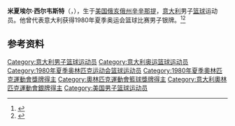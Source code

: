 {{NoteTA|G1=Sports}}
'''米夏埃尔·西尔韦斯特'''（{{lang-it|Michael Sylvester}}，{{bd|1951年|12月10日||}}），生于[[美国|美国]][[俄亥俄州|俄亥俄州]][[辛辛那提|辛辛那提]]，[[意大利|意大利]]男子[[篮球|篮球]]运动员。他曾代表意大利获得1980年夏季奥运会篮球比赛男子银牌。<ref>{{Cite web|title=Michael SYLVESTER|url=https://www.olympic.org/michael-sylvester|accessdate=2021-04-13|work=International Olympic Committee|archive-date=2021-04-14|archive-url=https://web.archive.org/web/20210414141100/https://www.olympic.org/michael-sylvester|dead-url=no}}</ref><ref>{{cite web|url=https://www.olympedia.org/athletes/7199|title=Michael Sylvester|work=Olympedia|accessdate=2021-04-14|archive-date=2021-02-07|archive-url=https://web.archive.org/web/20210207145149/https://www.olympedia.org/athletes/7199|dead-url=no}}</ref>

== 参考资料 ==
{{reflist}}

{{1980年夏季奥运会意大利男子篮球阵容}}

{{Authority control}}
{{DEFAULTSORT:Sylvester, Michael}}
[[Category:意大利男子篮球运动员|Category:意大利男子篮球运动员]]
[[Category:意大利奥运篮球运动员|Category:意大利奥运篮球运动员]]
[[Category:1980年夏季奥林匹克运动会篮球运动员|Category:1980年夏季奥林匹克运动会篮球运动员]]
[[Category:1980年夏季奧林匹克運動會獎牌得主|Category:1980年夏季奧林匹克運動會獎牌得主]]
[[Category:奧林匹克運動會籃球獎牌得主|Category:奧林匹克運動會籃球獎牌得主]]
[[Category:意大利奧林匹克運動會銀牌得主|Category:意大利奧林匹克運動會銀牌得主]]
[[Category:美国男子篮球运动员|Category:美国男子篮球运动员]]